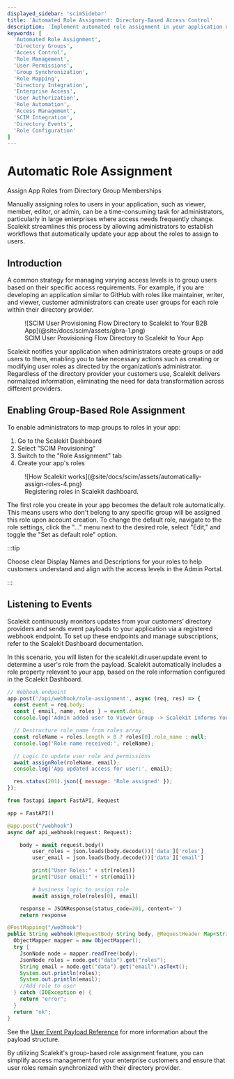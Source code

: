 ```yaml
---
displayed_sidebar: 'scimSidebar'
title: 'Automated Role Assignment: Directory-Based Access Control'
description: 'Implement automated role assignment in your application using directory group memberships. Learn how to synchronize user roles with directory groups for efficient access management.'
keywords: [
  'Automated Role Assignment',
  'Directory Groups',
  'Access Control',
  'Role Management',
  'User Permissions',
  'Group Synchronization',
  'Role Mapping',
  'Directory Integration',
  'Enterprise Access',
  'User Authorization',
  'Role Automation',
  'Access Management',
  'SCIM Integration',
  'Directory Events',
  'Role Configuration'
]
---
```


# Automatic Role Assignment

<Subtitle>Assign App Roles from Directory Group Memberships</Subtitle>

Manually assigning roles to users in your application, such as viewer, member, editor, or admin, can
be a time-consuming task for administrators, particularly in large enterprises where access needs
frequently change. Scalekit streamlines this process by allowing administrators to establish
workflows that automatically update your app about the roles to assign to users.

## Introduction

A common strategy for managing varying access levels is to group users based on their specific
access requirements. For example, if you are developing an application similar to GitHub with roles
like maintainer, writer, and viewer, customer administrators can create user groups for each role
within their directory provider.

<figure>
  ![SCIM User Provisioning Flow Directory to Scalekit to Your B2B
  App](@site/docs/scim/assets/gbra-1.png)
  <figcaption>SCIM User Provisioning Flow Directory to Scalekit to Your App</figcaption>
</figure>

Scalekit notifies your application when administrators create groups or add users to them, enabling
you to take necessary actions such as creating or modifying user roles as directed by the
organization’s administrator. Regardless of the directory provider your customers use, Scalekit
delivers normalized information, eliminating the need for data transformation across different
providers.

## Enabling Group-Based Role Assignment

To enable administrators to map groups to roles in your app:

1. Go to the Scalekit Dashboard
2. Select "SCIM Provisioning"
3. Switch to the "Role Assignment" tab
4. Create your app's roles

<figure className="width-75">
  ![How Scalekit works](@site/docs/scim/assets/automatically-assign-roles-4.png)
  <figcaption>Registering roles in Scalekit dashboard.</figcaption>
</figure>

The first role you create in your app becomes the default role automatically. This means users who
don't belong to any specific group will be assigned this role upon account creation. To change the
default role, navigate to the role settings, click the "..." menu next to the desired role, select
"Edit," and toggle the "Set as default role" option.

:::tip

Choose clear Display Names and Descriptions for your roles to help customers understand and align
with the access levels in the Admin Portal.

:::

## Listening to Events

Scalekit continuously monitors updates from your customers’ directory providers and sends event
payloads to your application via a registered webhook endpoint. To set up these endpoints and manage
subscriptions, refer to the Scalekit Dashboard documentation.

In this scenario, you will listen for the <SimpleCode>scalekit.dir.user.update</SimpleCode> event to
determine a user's role from the payload. Scalekit automatically includes a role property relevant
to your app, based on the role information configured in the Scalekit Dashboard.

<CodeWithHeader title="Webhook Endpoint for Role Updates">

<Tabs groupId="tech-stack" queryString>

<TabItem value="Node.js" label="Node.js">

```javascript showLineNumbers
// Webhook endpoint
app.post('/api/webhook/role-assignment', async (req, res) => {
  const event = req.body;
  const { email, name, roles } = event.data;
  console.log('Admin added user to Viewer Group -> Scalekit informs Your App\n');

  // Destructure role_name from roles array
  const roleName = roles.length > 0 ? roles[0].role_name : null;
  console.log('Role name received:', roleName);

  // Logic to update user role and permissions
  await assignRole(roleName, email);
  console.log('App updated access for user:', email);

  res.status(201).json({ message: 'Role assigned' });
});
```

</TabItem>

<TabItem value="python" label="Python">

```python
from fastapi import FastAPI, Request

app = FastAPI()

@app.post("/webhook")
async def api_webhook(request: Request):

    body = await request.body()
		user_roles = json.loads(body.decode())['data']['roles']
		user_email = json.loads(body.decode())['data']['email']

		print("User Roles:" + str(roles))
		print("User email:" + str(email))

		# business logic to assign role
		await assign_role(roles[0], email)

    response = JSONResponse(status_code=201, content='')
    return response
```

</TabItem>

<TabItem value="java" label="Java">

```java
@PostMapping("/webhook")
public String webhook(@RequestBody String body, @RequestHeader Map<String, String> headers) {
  ObjectMapper mapper = new ObjectMapper();
  try {
    JsonNode node = mapper.readTree(body);
    JsonNode roles = node.get("data").get("roles");
    String email = node.get("data").get("email").asText();
    System.out.println(roles);
    System.out.println(email);
    //Add role to user
  } catch (IOException e) {
    return "error";
  }
  return "ok";
}
```

</TabItem>

</Tabs>
</CodeWithHeader>

See the [User Event Payload Reference](/apis#tag/Webhooks/scalekit.dir.user.update) for more
information about the payload structure.

By utilizing Scalekit's group-based role assignment feature, you can simplify access management for
your enterprise customers and ensure that user roles remain synchronized with their directory
provider.

